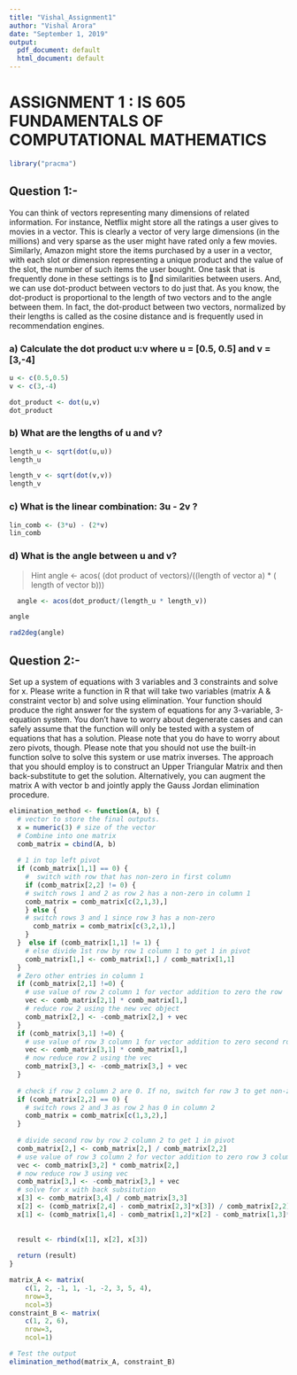 ---
title: "Vishal_Assignment1"
author: "Vishal Arora"
date: "September 1, 2019"
output:
  pdf_document: default
  html_document: default
---

# ASSIGNMENT 1 : IS 605 FUNDAMENTALS OF COMPUTATIONAL MATHEMATICS                 

```{r message=FALSE, warning=FALSE, eval=TRUE, echo=FALSE}
library("pracma")
```
## Question 1:-         
You can think of vectors representing many dimensions of related information. For
instance, Netflix might store all the ratings a user gives to movies in a vector. This is
clearly a vector of very large dimensions (in the millions) and very sparse as the user might
have rated only a few movies. Similarly, Amazon might store the items purchased by a user
in a vector, with each slot or dimension representing a unique product and the value of the
slot, the number of such items the user bought. One task that is frequently done in these
settings is to nd similarities between users. And, we can use dot-product between vectors
to do just that. As you know, the dot-product is proportional to the length of two vectors
and to the angle between them. In fact, the dot-product between two vectors, normalized
by their lengths is called as the cosine distance and is frequently used in recommendation
engines.                                           

### a) Calculate the dot product u:v where u = [0.5, 0.5] and v = [3,-4]              

```{r}
u <- c(0.5,0.5)
v <- c(3,-4)

dot_product <- dot(u,v)
dot_product
```

### b) What are the lengths of u and v?                             

```{r}

length_u <- sqrt(dot(u,u))
length_u

length_v <- sqrt(dot(v,v))
length_v 
```

### c) What is the linear combination: 3u - 2v ?                               

```{r}
lin_comb <- (3*u) - (2*v)
lin_comb
```

### d) What is the angle between u and v?                                  

> Hint angle <- acos( (dot product of vectors)/((length of vector a) * ( length of vector b)))                   

```{r}

  angle <- acos(dot_product/(length_u * length_v))

angle 

rad2deg(angle)
```


## Question 2:-         
 Set up a system of equations with 3 variables and 3 constraints and solve for x. Please
write a function in R that will take two variables (matrix A & constraint vector b) and
solve using elimination. Your function should produce the right answer for the system of
equations for any 3-variable, 3-equation system. You don't have to worry about degenerate
cases and can safely assume that the function will only be tested with a system of equations
that has a solution. Please note that you do have to worry about zero pivots, though. Please
note that you should not use the built-in function solve to solve this system or use matrix
inverses. The approach that you should employ is to construct an Upper Triangular Matrix
and then back-substitute to get the solution. Alternatively, you can augment the matrix
A with vector b and jointly apply the Gauss Jordan elimination procedure.                      


```{r}
elimination_method <- function(A, b) {
  # vector to store the final outputs.
  x = numeric(3) # size of the vector
  # Combine into one matrix
  comb_matrix = cbind(A, b)
  
  # 1 in top left pivot
  if (comb_matrix[1,1] == 0) {
    #  switch with row that has non-zero in first column
    if (comb_matrix[2,2] != 0) {
    # switch rows 1 and 2 as row 2 has a non-zero in column 1
    comb_matrix = comb_matrix[c(2,1,3),]
    } else {
    # switch rows 3 and 1 since row 3 has a non-zero
      comb_matrix = comb_matrix[c(3,2,1),]
    }
  }  else if (comb_matrix[1,1] != 1) {
    # else divide 1st row by row 1 column 1 to get 1 in pivot
    comb_matrix[1,] <- comb_matrix[1,] / comb_matrix[1,1]
  }  
  # Zero other entries in column 1
  if (comb_matrix[2,1] !=0) {
    # use value of row 2 column 1 for vector addition to zero the row
    vec <- comb_matrix[2,1] * comb_matrix[1,]
    # reduce row 2 using the new vec object
    comb_matrix[2,] <- -comb_matrix[2,] + vec
  }
  if (comb_matrix[3,1] !=0) {
    # use value of row 3 column 1 for vector addition to zero second row
    vec <- comb_matrix[3,1] * comb_matrix[1,]
    # now reduce row 2 using the vec
    comb_matrix[3,] <- -comb_matrix[3,] + vec
  }
  
  # check if row 2 column 2 are 0. If no, switch for row 3 to get non-zero
  if (comb_matrix[2,2] == 0) {
    # switch rows 2 and 3 as row 2 has 0 in column 2
    comb_matrix = comb_matrix[c(1,3,2),]
  } 
  
  # divide second row by row 2 column 2 to get 1 in pivot
  comb_matrix[2,] <- comb_matrix[2,] / comb_matrix[2,2]
  # use value of row 3 column 2 for vector addition to zero row 3 column 2
  vec <- comb_matrix[3,2] * comb_matrix[2,]
  # now reduce row 3 using vec
  comb_matrix[3,] <- -comb_matrix[3,] + vec  
  # solve for x with back subsitution
  x[3] <- comb_matrix[3,4] / comb_matrix[3,3]
  x[2] <- (comb_matrix[2,4] - comb_matrix[2,3]*x[3]) / comb_matrix[2,2]
  x[1] <- (comb_matrix[1,4] - comb_matrix[1,2]*x[2] - comb_matrix[1,3]*x[3]) / comb_matrix[1,1]
 
  
  result <- rbind(x[1], x[2], x[3])
  
  return (result)
}

matrix_A <- matrix(
    c(1, 2, -1, 1, -1, -2, 3, 5, 4), 
    nrow=3, 
    ncol=3) 
constraint_B <- matrix(
    c(1, 2, 6), 
    nrow=3, 
    ncol=1) 

# Test the output
elimination_method(matrix_A, constraint_B)

```

